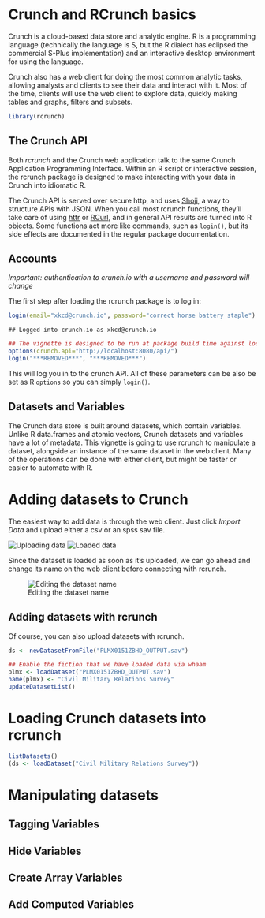 <!--
%\VignetteEngine{knitr::knitr}
%\VignetteIndexEntry{Getting Started with RCrunch}
-->

# Crunch and RCrunch basics

Crunch is a cloud-based data store and analytic engine. R is a programming language (technically the language is S, but the R dialect has eclipsed the commercial S-Plus implementation) and an interactive desktop environment for using the language.

Crunch also has a web client for doing the most common analytic tasks, allowing analysts and clients to see their data and interact with it. Most of the time, clients will use the web client to explore data, quickly making tables and graphs, filters and subsets. 

```r
library(rcrunch)
```

## The Crunch API

Both *rcrunch* and the Crunch web application talk to the same Crunch Application Programming Interface. Within an R script or interactive session, the rcrunch package is designed to make interacting with your data in Crunch into idiomatic R.

The Crunch API is served over secure http, and uses [Shoji](https://bitbucket.org/fumanchu/shoji/src), a way to structure APIs with JSON. When you call most rcrunch functions, they'll take care of using [httr](https://github.com/hadley/httr) or [RCurl](http://www.omegahat.org/RCurl/), and in general API results are turned into R objects. Some functions act more like commands, such as `login()`, but its side effects are documented in the regular package documentation.

## Accounts

*Important: authentication to crunch.io with a username and password will change*

The first step after loading the rcrunch package is to log in:
```r
login(email="xkcd@crunch.io", password="correct horse battery staple")
```
```
## Logged into crunch.io as xkcd@crunch.io
```

```r
## The vignette is designed to be run at package build time against localhost with nonsecure credentials!
options(crunch.api="http://localhost:8080/api/")
login("***REMOVED***", "***REMOVED***")
```

This will log you in to the crunch API. All of these parameters can be also be set as R `options` so you can simply `login()`.

## Datasets and Variables

The Crunch data store is built around datasets, which contain variables. Unlike R data.frames and atomic vectors, Crunch datasets and variables have a lot of metadata. This vignette is going to use rcrunch to manipulate a dataset, alongside an instance of the same dataset in the web client. Many of the operations can be done with either client, but might be faster or easier to automate with R. 

# Adding datasets to Crunch

The easiest way to add data is through the web client. Just click *Import Data* and upload either a csv or an spss sav file. 

![Uploading data](upload.png)
![Loaded data](loaded.png)

Since the dataset is loaded as soon as it's uploaded, we can go ahead and change its name on the web client before connecting with rcrunch.

![Editing the dataset name](editName.png)

## Adding datasets with rcrunch

Of course, you can also upload datasets with rcrunch.

```r
ds <- newDatasetFromFile("PLMX0151ZBHD_OUTPUT.sav")
```
```r
## Enable the fiction that we have loaded data via whaam
plmx <- loadDataset("PLMX0151ZBHD_OUTPUT.sav")
name(plmx) <- "Civil Military Relations Survey"
updateDatasetList()
```

# Loading Crunch datasets into rcrunch

```r
listDatasets()
(ds <- loadDataset("Civil Military Relations Survey"))
```

# Manipulating datasets

## Tagging Variables

## Hide Variables

## Create Array Variables

## Add Computed Variables
